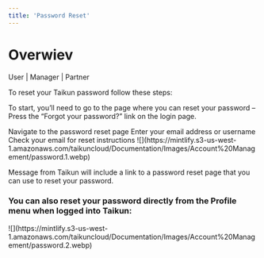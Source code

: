 ```yaml
---
title: 'Password Reset'
---
```


# Overwiev

<Icon icon="user" iconType="solid" /> User | <Icon icon="user-tie" iconType="solid" /> Manager | <Icon icon="handshake" iconType="solid" /> Partner

To reset your Taikun password follow these steps:

To start, you’ll need to go to the page where you can reset your password – Press the “Forgot your password?” link on the login page.

<Steps>
  <Step title="First Step">
    Navigate to the password reset page
  </Step>

  <Step title="Second Step">
    Enter your email address or username
  </Step>

  <Step title="Third Step">
    Check your email for reset instructions
  </Step>
</Steps>

<Frame caption="Forgot your password?">
  ![](https://mintlify.s3-us-west-1.amazonaws.com/taikuncloud/Documentation/Images/Account%20Management/password.1.webp)
</Frame>

Message from Taikun will include a link to a password reset page that you can use to reset your password.

### You can also reset your password directly from the Profile menu when logged into Taikun:

<Frame caption="Change password in settings">
  ![](https://mintlify.s3-us-west-1.amazonaws.com/taikuncloud/Documentation/Images/Account%20Management/password.2.webp)
</Frame>